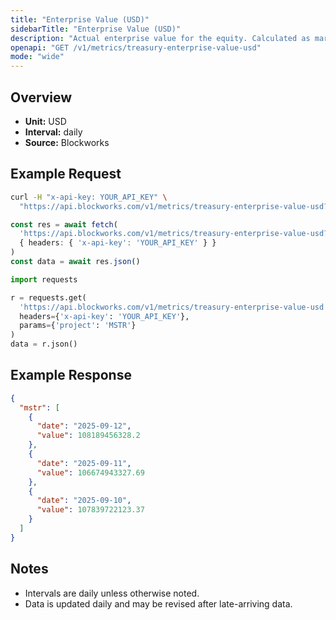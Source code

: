 ```yaml
---
title: "Enterprise Value (USD)"
sidebarTitle: "Enterprise Value (USD)"
description: "Actual enterprise value for the equity. Calculated as market cap - liabilities + assets"
openapi: "GET /v1/metrics/treasury-enterprise-value-usd"
mode: "wide"
---
```


## Overview

- **Unit:** USD
- **Interval:** daily
- **Source:** Blockworks

## Example Request

<CodeGroup>

```bash cURL
curl -H "x-api-key: YOUR_API_KEY" \
  "https://api.blockworks.com/v1/metrics/treasury-enterprise-value-usd?project=MSTR"
```

```typescript TypeScript
const res = await fetch(
  'https://api.blockworks.com/v1/metrics/treasury-enterprise-value-usd?project=MSTR',
  { headers: { 'x-api-key': 'YOUR_API_KEY' } }
)
const data = await res.json()
```

```python Python
import requests

r = requests.get(
  'https://api.blockworks.com/v1/metrics/treasury-enterprise-value-usd',
  headers={'x-api-key': 'YOUR_API_KEY'},
  params={'project': 'MSTR'}
)
data = r.json()
```

</CodeGroup>

## Example Response

```json
{
  "mstr": [
    {
      "date": "2025-09-12",
      "value": 108189456328.2
    },
    {
      "date": "2025-09-11",
      "value": 106674943327.69
    },
    {
      "date": "2025-09-10",
      "value": 107839722123.37
    }
  ]
}
```

## Notes
- Intervals are daily unless otherwise noted.
- Data is updated daily and may be revised after late-arriving data.